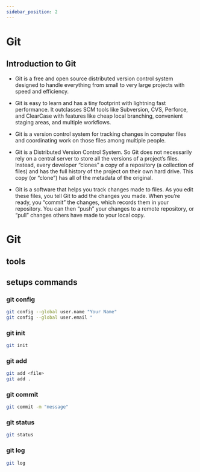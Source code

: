 ```yaml
---
sidebar_position: 2
---
```


# Git

## Introduction to Git
- Git is a free and open source distributed version control system designed to handle everything from small to very large projects with speed and efficiency.

- Git is easy to learn and has a tiny footprint with lightning fast performance. It outclasses SCM tools like Subversion, CVS, Perforce, and ClearCase with features like cheap local branching, convenient staging areas, and multiple workflows.

- Git is a version control system for tracking changes in computer files and coordinating work on those files among multiple people.

- Git is a Distributed Version Control System. So Git does not necessarily rely on a central server to store all the versions of a project’s files. Instead, every developer “clones” a copy of a repository (a collection of files) and has the full history of the project on their own hard drive. This copy (or “clone”) has all of the metadata of the original.

- Git is a software that helps you track changes made to files. As you edit these files, you tell Git to add the changes you made. When you’re ready, you “commit” the changes, which records them in your repository. You can then “push” your changes to a remote repository, or “pull” changes others have made to your local copy.

# Git 

## tools

## setups commands

### git config

```bash
git config --global user.name "Your Name"
git config --global user.email "
```

### git init

```bash
git init
```

### git add

```bash
git add <file>
git add .
```

### git commit

```bash
git commit -m "message"
```

### git status

```bash
git status
```

### git log

```bash
git log
```

